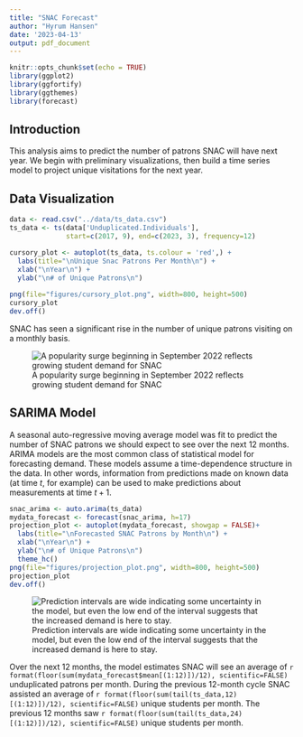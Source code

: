 ```yaml
---
title: "SNAC Forecast"
author: "Hyrum Hansen"
date: '2023-04-13'
output: pdf_document
---
```


```r
knitr::opts_chunk$set(echo = TRUE)
library(ggplot2)
library(ggfortify)
library(ggthemes)
library(forecast)
```

## Introduction

This analysis aims to predict the number of patrons SNAC will have next year. We begin with preliminary visualizations, then build a time series model to project unique visitations for the next year. 

## Data Visualization

```r
data <- read.csv("../data/ts_data.csv")
ts_data <- ts(data['Unduplicated.Individuals'],
              start=c(2017, 9), end=c(2023, 3), frequency=12)

cursory_plot <- autoplot(ts_data, ts.colour = 'red',) + 
  labs(title="\nUnique Snac Patrons Per Month\n") +
  xlab("\nYear\n") + 
  ylab("\n# of Unique Patrons\n")
  
png(file="figures/cursory_plot.png", width=800, height=500)
cursory_plot
dev.off()
```

SNAC has seen a significant rise in the number of unique patrons visiting on a monthly basis.

![A popularity surge beginning in September 2022 reflects growing student demand for SNAC](figures\cursory_plot.png)

\newpage

## SARIMA Model

A seasonal auto-regressive moving average model was fit to predict the number of SNAC patrons we should expect to see over the next 12 months. ARIMA models are the most common class of statistical model for forecasting demand. These models assume a time-dependence structure in the data. In other words, information from predictions made on known data (at time $t$, for example) can be used to make predictions about measurements at time $t+1$.

```r
snac_arima <- auto.arima(ts_data)
mydata_forecast <- forecast(snac_arima, h=17)
projection_plot <- autoplot(mydata_forecast, showgap = FALSE)+ 
  labs(title="\nForecasted SNAC Patrons by Month\n") +
  xlab("\nYear\n") + 
  ylab("\n# of Unique Patrons\n")
  theme_hc()
png(file="figures/projection_plot.png", width=800, height=500)
projection_plot
dev.off()
```

![Prediction intervals are wide indicating some uncertainty in the model, but even the low end of the interval suggests that the increased demand is here to stay.](figures\projection_plot.png)

Over the next 12 months, the model estimates SNAC will see an average of `r format(floor(sum(mydata_forecast$mean[(1:12)])/12), scientific=FALSE)` unduplicated patrons per month. During the previous 12-month cycle SNAC assisted an average of `r format(floor(sum(tail(ts_data,12)[(1:12)])/12), scientific=FALSE)` unique students per month. The previous 12 months saw `r format(floor(sum(tail(ts_data,24)[(1:12)])/12), scientific=FALSE)` unique students per month.



